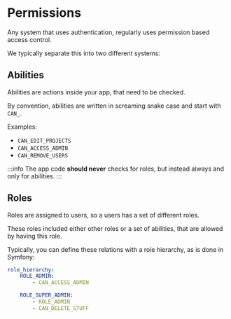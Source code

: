 # Permissions

Any system that uses authentication, regularly uses permission based access control.

We typically separate this into two different systems:


## Abilities

Abilities are actions inside your app, that need to be checked.

By convention, abilities are written in screaming snake case and start with `CAN_`.

Examples:

- `CAN_EDIT_PROJECTS`
- `CAN_ACCESS_ADMIN`
- `CAN_REMOVE_USERS`

:::info
The app code **should never** checks for roles, but instead always and only for abilities.
:::


## Roles

Roles are assigned to users, so a users has a set of different roles.

These roles included either other roles or a set of abilities, that are allowed by having this role.

Typically, you can define these relations with a role hierarchy, as is done in Symfony:


```yaml
role_hierarchy:
	ROLE_ADMIN:
		- CAN_ACCESS_ADMIN

	ROLE_SUPER_ADMIN:
		- ROLE_ADMIN
		- CAN_DELETE_STUFF
```
